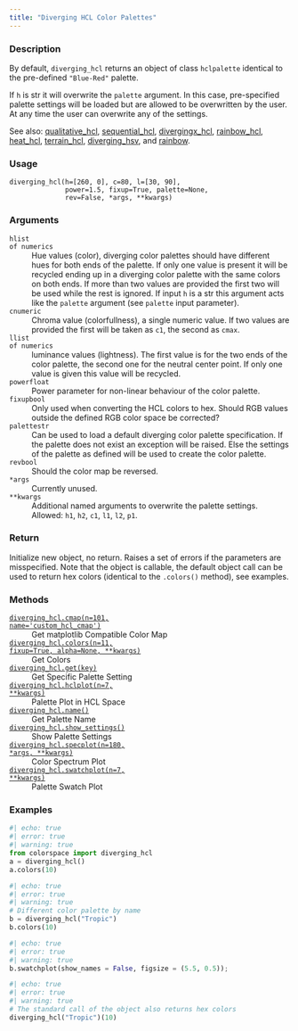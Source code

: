```yaml
---
title: "Diverging HCL Color Palettes"
---
```


### Description

By default, `diverging_hcl` returns an object of class `hclpalette`
identical to the pre-defined `"Blue-Red"` palette.

If `h` is str it will overwrite the `palette` argument. In this case,
pre-specified palette settings will be loaded but are allowed to be
overwritten by the user. At any time the user can overwrite any of
the settings.

See also: [qualitative_hcl](colorspace.palettes.qualitative_hcl.qmd), [sequential_hcl](colorspace.palettes.sequential_hcl.qmd),
[divergingx_hcl](colorspace.palettes.divergingx_hcl.qmd), [rainbow_hcl](colorspace.palettes.rainbow_hcl.qmd), [heat_hcl](colorspace.palettes.heat_hcl.qmd),
[terrain_hcl](colorspace.palettes.terrain_hcl.qmd), [diverging_hsv](colorspace.palettes.diverging_hsv.qmd), and
[rainbow](colorspace.palettes.rainbow.qmd).

### Usage

<pre><code class='language-python'>diverging_hcl(h=[260, 0], c=80, l=[30, 90],<br/>              power=1.5, fixup=True, palette=None,<br/>              rev=False, *args, **kwargs)</code></pre>

### Arguments

<dl class="pyp-list param-list">
  <dt style = "white-space: nowrap; font-family: monospace; vertical-align: top">
   <code id="colorspace.palettes.diverging_hcl:h">h</code><code class="argument-class">list of numerics</code>
  </dt>
 <dd>Hue values (color), diverging color palettes should
have different hues for both ends of the palette. If only one value is
present it will be recycled ending up in a diverging color palette with the
same colors on both ends.  If more than two values are provided the first
two will be used while the rest is ignored.  If input `h` is a str
this argument acts like the `palette` argument (see `palette` input
parameter).</dd>
  <dt style = "white-space: nowrap; font-family: monospace; vertical-align: top">
   <code id="colorspace.palettes.diverging_hcl:c">c</code><code class="argument-class">numeric</code>
  </dt>
 <dd>Chroma value (colorfullness), a single numeric value. If two
values are provided the first will be taken as `c1`, the second as `cmax`.</dd>
  <dt style = "white-space: nowrap; font-family: monospace; vertical-align: top">
   <code id="colorspace.palettes.diverging_hcl:l">l</code><code class="argument-class">list of numerics</code>
  </dt>
 <dd>luminance values (lightness). The first value is for
the two ends of the color palette, the second one for the neutral center
point. If only one value is given this value will be recycled.</dd>
  <dt style = "white-space: nowrap; font-family: monospace; vertical-align: top">
   <code id="colorspace.palettes.diverging_hcl:power">power</code><code class="argument-class">float</code>
  </dt>
 <dd>Power parameter for non-linear behaviour of the color
palette.</dd>
  <dt style = "white-space: nowrap; font-family: monospace; vertical-align: top">
   <code id="colorspace.palettes.diverging_hcl:fixup">fixup</code><code class="argument-class">bool</code>
  </dt>
 <dd>Only used when converting the HCL colors to hex.  Should RGB
values outside the defined RGB color space be corrected?</dd>
  <dt style = "white-space: nowrap; font-family: monospace; vertical-align: top">
   <code id="colorspace.palettes.diverging_hcl:palette">palette</code><code class="argument-class">str</code>
  </dt>
 <dd>Can be used to load a default diverging color palette
specification. If the palette does not exist an exception will be raised.
Else the settings of the palette as defined will be used to create the
color palette.</dd>
  <dt style = "white-space: nowrap; font-family: monospace; vertical-align: top">
   <code id="colorspace.palettes.diverging_hcl:rev">rev</code><code class="argument-class">bool</code>
  </dt>
 <dd>Should the color map be reversed.</dd>
  <dt style = "white-space: nowrap; font-family: monospace; vertical-align: top">
   <code id="colorspace.palettes.diverging_hcl:*args">*args</code>
  </dt>
 <dd>Currently unused.</dd>
  <dt style = "white-space: nowrap; font-family: monospace; vertical-align: top">
   <code id="colorspace.palettes.diverging_hcl:**kwargs">**kwargs</code>
  </dt>
 <dd>Additional named arguments to overwrite the palette settings.
Allowed: `h1`, `h2`, `c1`, `l1`, `l2`, `p1`.</dd>
</dl>

### Return

Initialize new object, no return. Raises a set of errors if the parameters
are misspecified. Note that the object is callable, the default object call
can be used to return hex colors (identical to the `.colors()` method),
see examples.

### Methods

<dl class="pyp-list method-list">
    <dt style = "white-space: nowrap; font-family: monospace; vertical-align: top">
       <code>[diverging_hcl.cmap(n=101, name=&#x27;custom_hcl_cmap&#x27;)](colorspace.palettes.diverging_hcl.cmap.qmd)</code>
    </dt>
    <dd>Get matplotlib Compatible Color Map</dd>
    <dt style = "white-space: nowrap; font-family: monospace; vertical-align: top">
       <code>[diverging_hcl.colors(n=11, fixup=True, alpha=None, **kwargs)](colorspace.palettes.diverging_hcl.colors.qmd)</code>
    </dt>
    <dd>Get Colors</dd>
    <dt style = "white-space: nowrap; font-family: monospace; vertical-align: top">
       <code>[diverging_hcl.get(key)](colorspace.palettes.diverging_hcl.get.qmd)</code>
    </dt>
    <dd>Get Specific Palette Setting</dd>
    <dt style = "white-space: nowrap; font-family: monospace; vertical-align: top">
       <code>[diverging_hcl.hclplot(n=7, **kwargs)](colorspace.palettes.diverging_hcl.hclplot.qmd)</code>
    </dt>
    <dd>Palette Plot in HCL Space</dd>
    <dt style = "white-space: nowrap; font-family: monospace; vertical-align: top">
       <code>[diverging_hcl.name()](colorspace.palettes.diverging_hcl.name.qmd)</code>
    </dt>
    <dd>Get Palette Name</dd>
    <dt style = "white-space: nowrap; font-family: monospace; vertical-align: top">
       <code>[diverging_hcl.show_settings()](colorspace.palettes.diverging_hcl.show_settings.qmd)</code>
    </dt>
    <dd>Show Palette Settings</dd>
    <dt style = "white-space: nowrap; font-family: monospace; vertical-align: top">
       <code>[diverging_hcl.specplot(n=180, *args, **kwargs)](colorspace.palettes.diverging_hcl.specplot.qmd)</code>
    </dt>
    <dd>Color Spectrum Plot</dd>
    <dt style = "white-space: nowrap; font-family: monospace; vertical-align: top">
       <code>[diverging_hcl.swatchplot(n=7, **kwargs)](colorspace.palettes.diverging_hcl.swatchplot.qmd)</code>
    </dt>
    <dd>Palette Swatch Plot</dd>
</dl>


### Examples

```python
#| echo: true
#| error: true
#| warning: true
from colorspace import diverging_hcl
a = diverging_hcl()
a.colors(10)
```

```python
#| echo: true
#| error: true
#| warning: true
# Different color palette by name
b = diverging_hcl("Tropic")
b.colors(10)
```

```python
#| echo: true
#| error: true
#| warning: true
b.swatchplot(show_names = False, figsize = (5.5, 0.5));
```

```python
#| echo: true
#| error: true
#| warning: true
# The standard call of the object also returns hex colors
diverging_hcl("Tropic")(10)
```



